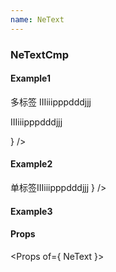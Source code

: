 ```yaml
---
name: NeText
---
```


### NeTextCmp


#### Example1
<Playground>
    <NeText html={
        <>
            <span>多标签</span>
            <span>IIIiiipppdddjjj</span>
            <p>IIIiiipppdddjjj</p>
        </>
    } />
</Playground>

#### Example2
<Playground>
    <NeText html={
        <span>单标签IIIiiipppdddjjj</span>
    } />
</Playground>

#### Example3
<Playground>
    <NeText html={
        "纯文本"
    } />
</Playground>


#### Props
<Props of={ NeText }></Props>